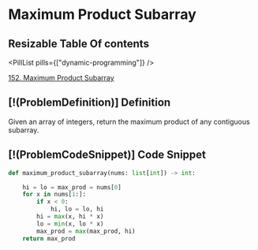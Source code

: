 # Maximum Product Subarray

## Resizable Table Of contents

<DifficultyBadge difficulty="medium" />

<PillList pills={["dynamic-programming"]} />

[152. Maximum Product Subarray](https://leetcode.com/problems/maximum-product-subarray)

## [!(ProblemDefinition)] Definition

Given an array of integers, return the maximum product of any contiguous subarray.

## [!(ProblemCodeSnippet)] Code Snippet

```python meta="source=problems/152-maximum-product-subarray/solution.py"
def maximum_product_subarray(nums: list[int]) -> int:

    hi = lo = max_prod = nums[0]
    for x in nums[1:]:
        if x < 0:
            hi, lo = lo, hi
        hi = max(x, hi * x)
        lo = min(x, lo * x)
        max_prod = max(max_prod, hi)
    return max_prod
```

